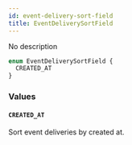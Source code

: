 ```yaml
---
id: event-delivery-sort-field
title: EventDeliverySortField
---
```



No description

```graphql
enum EventDeliverySortField {
  CREATED_AT
}
```


### Values

#### `CREATED_AT` 

Sort event deliveries by created at.




